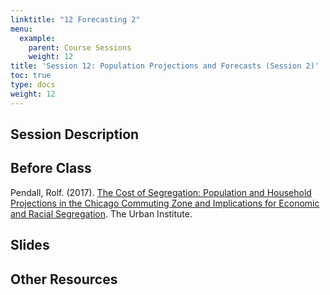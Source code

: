 ```yaml
---
linktitle: "12 Forecasting 2"
menu:
  example:
    parent: Course Sessions
    weight: 12
title: 'Session 12: Population Projections and Forecasts (Session 2)'
toc: true
type: docs
weight: 12
---
```


## Session Description

## Before Class

Pendall, Rolf. (2017). [The Cost of Segregation: Population and Household Projections in the Chicago Commuting Zone and Implications for Economic and Racial Segregation](https://uofi.box.com/s/wtkwe2wyiianeex2d7po2ex2f3vjxig6). The Urban Institute.

## Slides

## Other Resources
